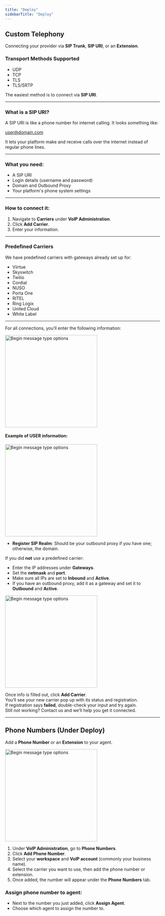 ```yaml
---
title: "Deploy"
sidebarTitle: "Deploy"
---
```




## Custom Telephony

Connecting your provider via **SIP Trunk**, **SIP URI**, or an **Extension**.

### Transport Methods Supported
- UDP
- TCP
- TLS
- TLS/SRTP

The easiest method is to connect via **SIP URI**.

---

### What is a SIP URI?
A SIP URI is like a phone number for internet calling. It looks something like:

user@domain.com


It lets your platform make and receive calls over the internet instead of regular phone lines.

---

### What you need:
- A SIP URI
- Login details (username and password)
- Domain and Outbound Proxy
- Your platform's phone system settings

---

### How to connect it:
1. Navigate to **Carriers** under **VoIP Administration**.
2. Click **Add Carrier**.
3. Enter your information.

---

### Predefined Carriers
We have predefined carriers with gateways already set up for:
- Viirtue
- Skyswitch
- Twilio
- Cordial
- NUSO
- Porta One
- RITEL
- Ring Logix
- United Cloud
- White Label

---

For all connections, you’ll enter the following information:

<img
  src="/images/ninth.png"
  alt="Begin message type options"
  height="300"
  className="rounded-lg"
/>

#### Example of USER information:

<img
  src="/images/tenth.png"
  alt="Begin message type options"
  height="300"
  className="rounded-lg"
/>
- **Register SIP Realm**: Should be your outbound proxy if you have one; otherwise, the domain.

If you did **not** use a predefined carrier:
- Enter the IP addresses under **Gateways**.
- Set the **netmask** and **port**.
- Make sure all IPs are set to **Inbound** and **Active**.
- If you have an outbound proxy, add it as a gateway and set it to **Outbound** and **Active**.

<img
  src="/images/eleventh.jpeg"
  alt="Begin message type options"
  height="300"
  className="rounded-lg"
/>

Once info is filled out, click **Add Carrier**.  
You’ll see your new carrier pop up with its status and registration.  
If registration says **failed**, double-check your input and try again.  
Still not working? Contact us and we’ll help you get it connected.

---

## Phone Numbers (Under Deploy)
Add a **Phone Number** or an **Extension** to your agent.

<img
  src="/images/twelveth.png"
  alt="Begin message type options"
  height="300"
  className="rounded-lg"
/>

1. Under **VoIP Administration**, go to **Phone Numbers**.
2. Click **Add Phone Number**.
3. Select your **workspace** and **VoIP account** (commonly your business name).
4. Select the carrier you want to use, then add the phone number or extension.
5. Once added, the number will appear under the **Phone Numbers** tab.

### Assign phone number to agent:
- Next to the number you just added, click **Assign Agent**.
- Choose which agent to assign the number to.
